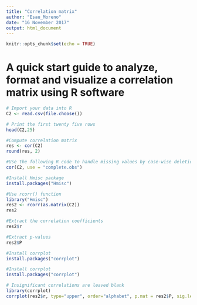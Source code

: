---
title: "Correlation matrix"
author: "Esau_Moreno"
date: "16 November 2017"
output: html_document
---

```{r setup, include=FALSE}
knitr::opts_chunk$set(echo = TRUE)
```

# A quick start guide to analyze, format and visualize a correlation matrix using R software

```{r}
# Import your data into R
C2 <- read.csv(file.choose())
```
```{r}
# Print the first twenty five rows
head(C2,25)
```

```{r}
#Compute correlation matrix
res <- cor(C2)
round(res, 2)
```
```{r}
#Use the following R code to handle missing values by case-wise deletion.
cor(C2, use = "complete.obs")
```
```{r}
#Install Hmisc package
install.packages("Hmisc")
```
```{r}
#Use rcorr() function
library("Hmisc")
res2 <- rcorr(as.matrix(C2))
res2
```
```{r}
#Extract the correlation coefficients
res2$r
```
```{r}
#Extract p-values
res2$P
```
```{r}
#Install corrplot
install.packages("corrplot")
```
```{r}
#Install corrplot
install.packages("corrplot")
```
```{r}
# Insignificant correlations are leaved blank
library(corrplot)
corrplot(res2$r, type="upper", order="alphabet", p.mat = res2$P, sig.level = 0.01, insig = "blank")
```

